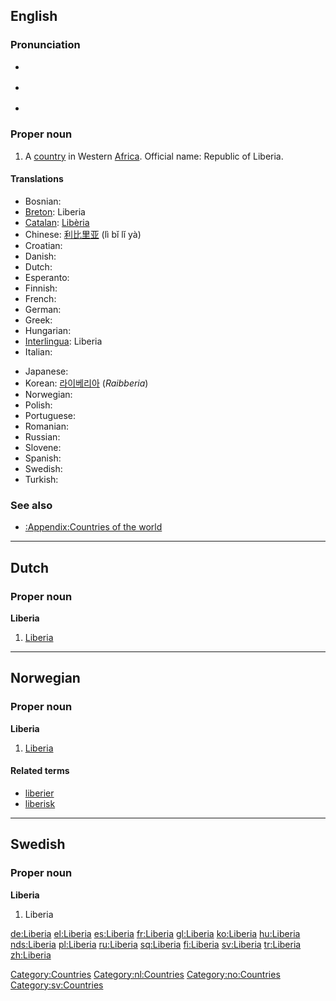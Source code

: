 ==English==
{{wikipedia}}

===Pronunciation===
* {{a|RP}} {{IPA|/laɪˈbɪəriə/}}
* {{a|US}} {{IPA|/laɪˈbɪriə/}}
*{{rhymes|ɪəriə}}

===Proper noun===
{{en-proper noun}}

# A [[country]] in Western [[Africa]]. Official name: Republic of Liberia.

====Translations====
{{trans-top|country in Western Africa}}
*Bosnian: {{t-|bs|Liberija|f}}
*[[Breton]]: Liberia
*[[Catalan]]: [[Libèria]]
*Chinese: [[利比里亚]] (lì bǐ lǐ yà)
*Croatian: {{t-|hr|Liberija|f}}
* Danish: {{t-|da|Liberia}}
* Dutch: {{t-|nl|Liberia|n}}
* Esperanto: {{t-|eo|Liberio|xs=Esperanto}}
* Finnish: {{t+|fi|Liberia}}
* French: {{t+|fr|Liberia|m}}
* German: {{t+|de|Liberia}}
* Greek: {{t-|el|Λιβερία|f|sc=Grek}}
* Hungarian: {{t+|hu|Libéria}}
*[[Interlingua]]: Liberia
* Italian: {{t-|it|Liberia|f}}
{{trans-mid}}
* Japanese: {{t-|ja|リベリア|tr=Riberia|sc=Jpan}}
*Korean: [[라이베리아]] (''Raibberia'')
* Norwegian: {{t-|no|Liberia}}
* Polish: {{t+|pl|Liberia}}
* Portuguese: {{t+|pt|Libéria}}
* Romanian: {{t-|ro|Liberia|f}}
* Russian: {{t-|ru|Либерия|sc=Cyrl}}
* Slovene: {{t+|sl|Liberija|f}}
* Spanish: {{t+|es|Liberia}}
* Swedish: {{t+|sv|Liberia}}
* Turkish: {{t-|tr|Liberya}}
{{trans-bottom}}

===See also===
*[[:Appendix:Countries of the world]]

[[Category:Countries]]

----

==Dutch==

===Proper noun===
'''Liberia''' {{n}}

# [[Liberia#English|Liberia]]

[[Category:nl:Countries]]

----

==Norwegian==

===Proper noun===
'''Liberia'''

# [[Liberia#English|Liberia]]

====Related terms====
*[[liberier]]
*[[liberisk]]

[[Category:no:Countries]]

----

==Swedish==

===Proper noun===
'''Liberia'''

# Liberia

[[Category:sv:Countries]]

[[de:Liberia]]
[[el:Liberia]]
[[es:Liberia]]
[[fr:Liberia]]
[[gl:Liberia]]
[[ko:Liberia]]
[[hu:Liberia]]
[[nds:Liberia]]
[[pl:Liberia]]
[[ru:Liberia]]
[[sq:Liberia]]
[[fi:Liberia]]
[[sv:Liberia]]
[[tr:Liberia]]
[[zh:Liberia]]